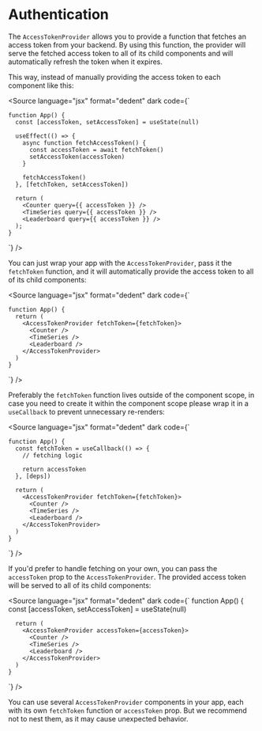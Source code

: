 
<Meta title="Getting started/Authentication" />

# Authentication

The `AccessTokenProvider` allows you to provide a function that fetches an access token from your backend. By using this
function, the provider will serve the fetched access token to all of its child components and will automatically refresh
the token when it expires.

This way, instead of manually providing the access token to each component like this:

<Source
  language="jsx"
  format="dedent"
  dark
  code={`

    function App() {
      const [accessToken, setAccessToken] = useState(null)

      useEffect(() => {
        async function fetchAccessToken() {
          const accessToken = await fetchToken()
          setAccessToken(accessToken)
        }

        fetchAccessToken()
      }, [fetchToken, setAccessToken])

      return (
        <Counter query={{ accessToken }} />
        <TimeSeries query={{ accessToken }} />
        <Leaderboard query={{ accessToken }} />
      );
    }

`} />

You can just wrap your app with the `AccessTokenProvider`, pass it the `fetchToken` function, and it will automatically
provide the access token to all of its child components:

<Source
  language="jsx"
  format="dedent"
  dark
  code={`

    function App() {
      return (
        <AccessTokenProvider fetchToken={fetchToken}>
          <Counter />
          <TimeSeries />
          <Leaderboard />
        </AccessTokenProvider>
      )
    }

`} />

Preferably the `fetchToken` function lives outside of the component scope, in case you need to create it within the
component scope please wrap it in a `useCallback` to prevent unnecessary re-renders:

<Source
  language="jsx"
  format="dedent"
  dark
  code={`

    function App() {
      const fetchToken = useCallback(() => {
        // fetching logic

        return accessToken
      }, [deps])

      return (
        <AccessTokenProvider fetchToken={fetchToken}>
          <Counter />
          <TimeSeries />
          <Leaderboard />
        </AccessTokenProvider>
      )
    }

`} />

If you'd prefer to handle fetching on your own, you can pass the `accessToken` prop to the `AccessTokenProvider`. The
provided access token will be served to all of its child components:

<Source
  language="jsx"
  format="dedent"
  dark
  code={`
    function App() {
      const [accessToken, setAccessToken] = useState(null)

      return (
        <AccessTokenProvider accessToken={accessToken}>
          <Counter />
          <TimeSeries />
          <Leaderboard />
        </AccessTokenProvider>
      )
    }

`} />

You can use several `AccessTokenProvider` components in your app, each with its own `fetchToken` function or
`accessToken` prop. But we recommend not to nest them, as it may cause unexpected behavior.

<SourceCode of={AccessTokenProviderStories.AccessTokenProviderStory} shown />
